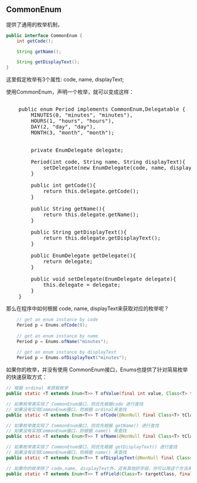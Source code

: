 ## CommonEnum
提供了通用的枚举机制，
```java
public interface CommonEnum {
    int getCode();

    String getName();

    String getDisplayText();
}
```

这里假定枚举有3个属性: code, name, displayText;    

<p>                                                                        
使用CommonEnum，声明一个枚举，就可以变成这样：
<pre>                                                                      
    public enum Period implements CommonEnum,Delegatable<EnumDelegate> {   
        MINUTES(0, "minutes", "minutes"),                                  
        HOURS(1, "hours", "hours"),                                        
        DAY(2, "day", "day"),                                              
        MONTH(3, "month", "month");                                        
                                                                           
                                                                           
        private EnumDelegate delegate;                                     
                                                                           
        Period(int code, String name, String displayText){                 
            setDelegate(new EnumDelegate(code, name, displayText));        
        }                                                                  
                                                                           
        public int getCode(){                                              
            return this.delegate.getCode();                                                   
        }                                                                  
                                                                           
        public String getName(){                                           
            return this.delegate.getName(); 
        }                                                                  
                                                                           
        public String getDisplayText(){                                    
            return this.delegate.getDisplayText();                                            
        }                                                                  
                                                                           
        public EnumDelegate getDelegate(){                                 
            return delegate;                                               
        }                                                                  
                                                                           
        public void setDelegate(EnumDelegate delegate){                    
            this.delegate = delegate;                                      
        }                                                                  
    }                                                                      
</pre>                                                                     
<p>                                                                        
那么在程序中如何根据 code, name, displayText来获取对应的枚举呢？                                                            
```java
    // get an enum instance by code                                        
    Period p = Enums.ofCode(0);                                            
                                                                           
    // get an enum instance by name                                        
    Period p = Enums.ofName("minutes");                                    
                                                                           
    // get an enum instance by displayText                                 
    Period p = Enums.ofDisplayText("minutes");                             
```                                                                   

如果你的枚举，并没有使用 CommonEnum接口，Enums也提供了针对简易枚举的快速获取方式：
```java
// 根据 ordinal 来获取枚举
public static <T extends Enum<T>> T ofValue(final int value, Class<T> targetClass);

// 如果枚举类实现了 CommonEnum接口，则优先根据code 进行查找
// 如果没有实现CommonEnum接口，则根据 ordinal来查找
public static <T extends Enum<T>> T ofCode(@NonNull final Class<T> tClass, final int code);

// 如果枚举类实现了 CommonEnum接口，则优先根据 getName() 进行查找
// 如果没有实现CommonEnum接口，则根据 name() 来查找
public static <T extends Enum<T>> T ofName(@NonNull final Class<T> tClass, final String name);

// 如果枚举类实现了 CommonEnum接口，则优先根据 getDisplayText() 进行查找
// 如果没有实现CommonEnum接口，则根据 name() 来查找
public static <T extends Enum<T>> T ofDisplayText(@NonNull final Class<T> tClass, final String displayText);

// 如果你的枚举除了 code,name, displayText外，还有其他的字段，你可以用这个方法来查找
public static <T extends Enum<T>> T ofField(Class<T> targetClass, final String field, final Object value);
```

